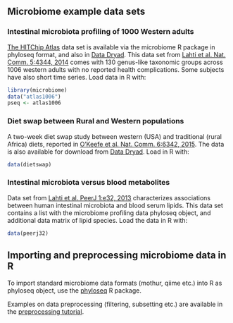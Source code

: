 ## Microbiome example data sets



### Intestinal microbiota profiling of 1000 Western adults

[The HITChip Atlas](Atlas.md) data set is available via the microbiome
R package in phyloseq format, and also in [Data
Dryad](http://doi.org/10.5061/dryad.pk75d). This data set from [Lahti
et al. Nat. Comm. 5:4344,
2014](http://www.nature.com/ncomms/2014/140708/ncomms5344/full/ncomms5344.html)
comes with 130 genus-like taxonomic groups across 1006 western adults
with no reported health complications. Some subjects have also short
time series. Load data in R with:

```r
library(microbiome)
data("atlas1006") 
pseq <- atlas1006
```


### Diet swap between Rural and Western populations

A two-week diet swap study between western (USA) and traditional
(rural Africa) diets, reported in [O'Keefe et al. Nat. Comm. 6:6342,
2015](http://dx.doi.org/10.1038/ncomms7342). The data is also
available for download from [Data
Dryad](http://dx.doi.org/10.5061/dryad.1mn1n). Load in R with:

```r
data(dietswap) 
```


### Intestinal microbiota versus blood metabolites

Data set from [Lahti et al. PeerJ 1:e32,
2013](https://peerj.com/articles/32/) characterizes associations
between human intestinal microbiota and blood serum lipids. This data
set contains a list with the microbiome profiling data phyloseq
object, and additional data matrix of lipid species. Load the data
in R with:

```r
data(peerj32)
```


## Importing and preprocessing microbiome data in R

To import standard microbiome data formats (mothur, qiime etc.) into R
as phyloseq object, use the
[phyloseq](http://joey711.github.io/phyloseq/import-data) R package.

Examples on data preprocessing (filtering, subsetting etc.) are
available in the [preprocessing tutorial](Preprocessing.md).




